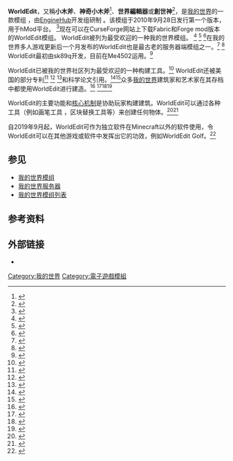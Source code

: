 {{Copy edit|time=2021-02-23T11:19:35+00:00}}
{{NoteTA
| G1 = Games
| G2 = Minecraft
}}

{{Infobox software
| title = WorldEdit
| name = WorldEdit
| logo = WorldEdit.png
| logo_alt = 
| author = sk89q
| developer = [https://enginehub.org/ EngineHub]
| released = {{Start date and age|2010|09|28}}
| latest release version = 7.2.1
| latest release date = {{Start date and age|2021|10|24|df=yes}}<ref name="bukkit">{{Cite web |url=https://dev.bukkit.org/projects/worldedit/files |title=Releases |website=BukkitDev |access-date=11 May 2021 |archive-date=2020-12-01 |archive-url=https://web.archive.org/web/20201201212759/https://dev.bukkit.org/projects/worldedit/files }}</ref>
| programming language = [[Java_(programming_language)|Java]]
| platform = hMod, [[Bukkit|Bukkit]], MinecraftEdu, Forge, LiteLoader, SpongePowered, Fabric
| license = [[GPLv3|GPLv3]]
| repo = {{URL|https://github.com/EngineHub/WorldEdit}}
| website = {{URL|https://enginehub.org/worldedit/}}
}}
'''WorldEdit'''，又稱'''小木斧'''、'''神奇小木斧'''<ref>{{cite web|url=https://forum.gamer.com.tw/Co.php?bsn=18673&sn=81771|title=WorldEdit 小木斧介紹|work=巴哈姆特|accessdate=2021-02-24|archive-date=2018-02-07|archive-url=https://web.archive.org/web/20180207150036/https://forum.gamer.com.tw/Co.php?bsn=18673&sn=81771|dead-url=no}}</ref>、'''世界編輯器'''或'''創世神'''<ref>{{cite web|url=http://www.shijiexia.com/chuangshishen.html|title=WorldEdit 創世神介紹|work=shijiexia|accessdate=2021-02-24|archive-date=2020-10-25|archive-url=https://web.archive.org/web/20201025193042/http://www.shijiexia.com/chuangshishen.html|dead-url=no}}</ref>，是[[我的世界|我的世界]]的一款模组 ，由[[EngineHub|EngineHub]]开发组研制 。该模组于2010年9月28日发行第一个版本，用于hMod平台。 <ref name="github">{{Cite web|title=WorldEdit Initial Commit|url=https://github.com/EngineHub/WorldEdit/commit/83fea4d00ce1b7a0f456f207a3d5d453fc5f8dd4|accessdate=2020-02-01|work=[[GitHub|GitHub]]|archive-date=2022-05-18|archive-url=https://web.archive.org/web/20220518112459/https://github.com/EngineHub/WorldEdit/commit/83fea4d00ce1b7a0f456f207a3d5d453fc5f8dd4}}</ref>现在可以在CurseForge网站上下载Fabric和Forge mod版本的WorldEdit模组。 WorldEdit被列为最受欢迎的一种我的世界模组。 <ref name="bstats">{{Cite web|title=bStats - Plugin list|url=https://bstats.org/plugin-list|accessdate=2020-02-01|archive-date=2021-02-24|archive-url=https://web.archive.org/web/20210224053425/https://bstats.org/plugin-list|dead-url=no}}</ref> <ref name="rps">{{Cite web|title=Best Minecraft mods 1.14 (and a few 1.12 mods too)|url=https://www.rockpapershotgun.com/2020/01/03/best-minecraft-mods-1-14-and-a-few-1-12-mods-too/|accessdate=2020-02-01|author=Toms|date=2020-01-03|first=Ollie|work=[[Rock,_Paper,_Shotgun|Rock, Paper, Shotgun]]|archive-date=2020-02-01|archive-url=https://web.archive.org/web/20200201071832/https://www.rockpapershotgun.com/2020/01/03/best-minecraft-mods-1-14-and-a-few-1-12-mods-too/|dead-url=no}}</ref> <ref>{{Cite web|title=Some of the most useful plugins for Minecraft server owners|url=https://en.softonic.com/articles/some-of-the-most-useful-plugins-for-minecraft-server-owners|accessdate=2020-02-24|work=Softonic|language=en-US|archive-date=2020-02-24|archive-url=https://web.archive.org/web/20200224114033/https://en.softonic.com/articles/some-of-the-most-useful-plugins-for-minecraft-server-owners|dead-url=no}}</ref>在我的世界多人游戏更新后一个月发布的WorldEdit也是最古老的服务器端模组之一。<ref>{{Cite web|title=Minecraft Alpha v1.0.15|url=https://minecraft.gamepedia.com/Java_Edition_Alpha_v1.0.15|accessdate=2020-02-01|archive-date=2021-01-15|archive-url=https://web.archive.org/web/20210115204247/https://minecraft.gamepedia.com/Java_Edition_Alpha_v1.0.15|dead-url=no}}</ref> <ref>{{Cite web|title=SMP server release tomorrow, here's what'll be in|url=https://notch.tumblr.com/post/899291046/smp-server-release-tomorrow-heres-whatll-be-in|accessdate=2020-02-02|work=[[Tumblr|Tumblr]]|archive-date=2021-02-24|archive-url=https://web.archive.org/web/20210224014306/https://notch.tumblr.com/post/899291046/smp-server-release-tomorrow-heres-whatll-be-in|dead-url=no}}</ref> WorldEdit最初由sk89q开发，目前在Me4502运用。<ref>{{Cite web|title=WorldEdit|url=https://enginehub.org/worldedit/|accessdate=2020-02-01|work=EngineHub|archive-date=2021-01-18|archive-url=https://web.archive.org/web/20210118190137/https://enginehub.org/worldedit/|dead-url=no}}</ref>

WorldEdit已被我的世界社区列为最受欢迎的一种构建工具。<ref name=":0">{{Cite web|title=Terrific Tools|url=https://www.minecraft.net/en-us/article/terrific-tools|accessdate=2020-02-01|author=Castello|date=2019-02-20|first=Jay|work=[[Minecraft|Minecraft]]|archive-date=2020-11-30|archive-url=https://web.archive.org/web/20201130154403/https://www.minecraft.net/en-us/article/terrific-tools|dead-url=no}}</ref> WorldEdit还被美国的部分专利<ref name="patent1">{{Cite web|title=System for storing display spatial data template created during video game play|url=https://patents.google.com/patent/US10092836B2/en|accessdate=2020-02-01|work=[[Google_Patents|Google Patents]]|archive-date=2020-02-01|archive-url=https://web.archive.org/web/20200201071833/https://patents.google.com/patent/US10092836B2/en|dead-url=no}}</ref> <ref name="patent2">{{Cite web|title=Method of automating application program operation in a visual display ecosystem|url=https://patents.google.com/patent/US20190366209A1/en|accessdate=2020-02-01|work=[[Google_Patents|Google Patents]]|archive-date=2020-02-01|archive-url=https://web.archive.org/web/20200201074518/https://patents.google.com/patent/US20190366209A1/en|dead-url=no}}</ref> <ref name="patent3">{{Cite web|title=System for storing display spatial data template created during application program operation|url=https://patents.google.com/patent/US10384124B2/en|accessdate=2020-02-01|work=[[Google_Patents|Google Patents]]|archive-date=2020-02-01|archive-url=https://web.archive.org/web/20200201071832/https://patents.google.com/patent/US10384124B2/en|dead-url=no}}</ref>和科学论文引用。<ref name="jstor">{{Cite journal|title=Mining Learning and Crafting Scientific Experiments: A Literature Review on the Use of Minecraft in Education and Research|url=https://www.jstor.org/stable/pdf/jeductechsoci.19.2.355.pdf?&seq=1|last=Nebel|first=Steve|last2=Schneider|first2=Sascha|date=April 2016|journal=Journal of Educational Technology & Society|accessdate=2020-02-01|issue=2|volume=19|last3=Daniel|first3=Günter}}</ref><ref name="deepak">{{Cite book|url=https://open.library.ubc.ca/cIRcle/collections/ubctheses/24/items/1.0166086|title=An exploratory study of socio-technical congruence in an ecosystem of software developers|last=Deepak|first=Azad|date=2014|publisher=[[University_of_British_Columbia|University of British Columbia]]|accessdate=2020-02-01|archive-date=2020-09-20|archive-url=https://web.archive.org/web/20200920135906/https://open.library.ubc.ca/cIRcle/collections/ubctheses/24/items/1.0166086|dead-url=no}}</ref>众多[[我的世界|我的世界]]建筑家和艺术家在其存档中都使用WorldEdit进行建造。<ref>{{Cite web|title=The artist behind this Minecraft sculpture makes a living building stuff for the game|url=https://www.pcgamesn.com/minecraft/minecraft-sculpture|accessdate=2020-02-24|work=PCGamesN|language=en-GB|archive-date=2020-08-03|archive-url=https://web.archive.org/web/20200803232854/https://www.pcgamesn.com/minecraft/minecraft-sculpture|dead-url=no}}</ref>  <ref>{{Cite web|title=Meet the Minecraft artist whose beautiful sculptures skyrocket to the top of Reddit|url=https://www.pcgamer.com/minecraft-art-sculptures/|accessdate=2020-02-24|author=Winkie|date=2019-05-08|first=Luke|work=PC Gamer|language=en-US|archive-date=2020-11-12|archive-url=https://web.archive.org/web/20201112021052/https://www.pcgamer.com/minecraft-art-sculptures/|dead-url=no}}</ref><ref>{{Cite web|title=Check out this Minecraft model an 18 year old built of downtown Chicago, and download it yourself|url=https://www.onmsft.com/news/check-out-this-minecraft-model-an-18-year-old-built-of-downtown-chicago-and-download-it-yourself|accessdate=2020-02-24|date=2017-02-17|work=OnMSFT.com|language=en|archive-date=2020-11-12|archive-url=https://web.archive.org/web/20201112030820/https://www.onmsft.com/news/check-out-this-minecraft-model-an-18-year-old-built-of-downtown-chicago-and-download-it-yourself|dead-url=no}}</ref><ref>{{Cite web|title=Minecrafters aim to re-create Westeros in its entirety|url=https://www.cultofmac.com/311043/minecrafters-aim-recreate-westeros-entirety/|accessdate=2020-02-24|date=2015-02-04|work=Cult of Mac|language=en-US|archive-date=2021-02-14|archive-url=https://web.archive.org/web/20210214004530/https://www.cultofmac.com/311043/minecrafters-aim-recreate-westeros-entirety/|dead-url=no}}</ref>

WorldEdit的主要功能和[[核心机制|核心机制]]是协助玩家构建建筑。WorldEdit可以通过各种工具（例如画笔工具 ，区块替换工具等）来创建任何物体。<ref>{{Cite web|title=Make Building in Minecraft Easier with WorldEdit|url=https://www.howtogeek.com/224190/make-building-in-minecraft-easier-with-worldedit/|accessdate=2020-02-01|author=Heddings|date=2015-08-05|first=Anthony|work=[[How-To_Geek|How-To Geek]]|archive-date=2020-11-08|archive-url=https://web.archive.org/web/20201108114511/http://www.howtogeek.com/224190/make-building-in-minecraft-easier-with-worldedit/|dead-url=no}}</ref><ref>{{Cite web|title=Quick Start — WorldEdit 7.1 documentation|url=https://worldedit.enginehub.org/en/latest/quickstart/|accessdate=2020-02-24|work=worldedit.enginehub.org|archive-date=2020-12-13|archive-url=https://web.archive.org/web/20201213142201/https://worldedit.enginehub.org/en/latest/quickstart/|dead-url=no}}</ref>

自2019年9月起，WorldEdit可作为独立软件在Minecraft以外的软件使用，令WorldEdit可以在其他游戏或软件中发挥出它的功效，例如WorldEdit Golf。<ref name="me4502">{{Cite web|title=Introducing WorldEditCLI and WorldEdit Golf|url=https://madelinemiller.dev/blog/introducing-worldeditcli/|accessdate=2020-02-01|date=2019-09-29|work=Me4502's Blog|archive-date=2020-11-30|archive-url=https://web.archive.org/web/20201130051734/https://madelinemiller.dev/blog/introducing-worldeditcli/|dead-url=no}}</ref> {{Better source}}

== 参见 ==

* [[我的世界模組|我的世界模组]]
* [[我的世界服务器|我的世界服务器]]
* [[我的世界模組列表|我的世界模组列表]]

== 参考资料 ==
{{Reflist|30em}}

== 外部链接 ==

* {{Official website|https://enginehub.org/worldedit/}}
{{我的世界}}
[[Category:我的世界|Category:我的世界]]
[[Category:電子遊戲模組|Category:電子遊戲模組]]